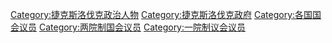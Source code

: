 [[Category:捷克斯洛伐克政治人物|Category:捷克斯洛伐克政治人物]]
[[Category:捷克斯洛伐克政府|Category:捷克斯洛伐克政府]]
[[Category:各国国会议员|Category:各国国会议员]]
[[Category:两院制国会议员|Category:两院制国会议员]]
[[Category:一院制议会议员|Category:一院制议会议员]]